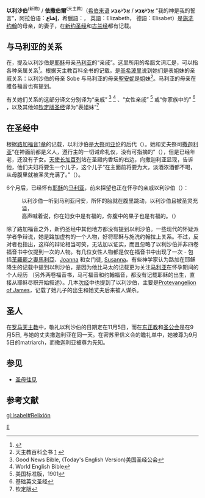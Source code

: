 {{expand language|1=en|page=|time=2019-08-27T20:13:58+00:00}}
{{Infobox Saint
|name=以利沙伯 / 依撒伯爾
|birth_date=
|death_date=
|feast_day=11月5日
|venerated_in=罗马天主教<br>东正教<br>圣公会<br>路德宗
|image=StElisabeth.jpg
|imagesize=200px
|caption=德国巴伐利亚州北部班贝格附近一座教堂内的以利沙伯雕像
|
|death_place=
|titles=Righteous
|beatified_date=
|beatified_place=
|beatified_by=
|canonized_date=
|canonized_place=
|canonized_by=
|attributes=
|patronage=
|major_shrine=
|suppressed_date=
|issues=
}}

'''以利沙伯'''<sup>(新教)</sup> / '''依撒伯爾'''<sup>(天主教)</sup>（[[希伯来语|希伯来语]] '''אֱלִישֶׁבַע''' / '''אֱלִישָׁבַע''' “我的神是我的誓言”，阿拉伯语：'''إشاع'''，希臘語：{{Polytonic|Ἐλισάβετ}}， 英語：Elizabeth， 德語：Elisabet）是[[施洗约翰|施洗约翰]]的母亲，{{tsl|en|Zechariah (priest)|撒迦利亞 (牧師)|撒迦利亞牧師}}的妻子，在[[新约圣经|新约圣经]]和[[古兰经|古兰经]]都有记载。

==与马利亚的关系==
在{{bibleverse||路加福音|1章36节|KJV}}，提及以利沙伯是[[耶稣|耶稣]]母亲[[马利亚|马利亚]]的“亲戚”。这里所用的希腊文词汇是{{Polytonic|συγγενίς}}，可以指各种亲属关系<ref>{{cite book |author=Henry George Liddell |authorlink=Henry Liddell |coauthors=Robert Scott |others=Henry Stuart Jones、Roderick McKenzie修订 |title=希英词典 |accessdate=2007-02-28 |year=1940 |publisher=Clarendon Press |location=牛津 |isbn=0-19-864226-1 |pages=s.v. [http://www.perseus.tufts.edu/cgi-bin/ptext?doc=Perseus%3Atext%3A1999.04.0057%3Aentry%3D%2397511 {{Polytonic|συγγενίς}}], [http://www.perseus.tufts.edu/cgi-bin/ptext?doc=Perseus%3Atext%3A1999.04.0057%3Aentry%3D%2397508 {{Polytonic|συγγενής}}]}}</ref>。根据天主教百科全书的记载，是[[圣希玻里|圣希玻里]]说到她们是表姐妹的亲戚关系：以利沙伯的母亲 Sobe 与马利亚的母亲[[聖安妮|聖安妮]]是姐妹<ref>天主教百科全书 [http://www.newadvent.org/cathen/05387b.htm] {{Wayback|url=http://www.newadvent.org/cathen/05387b.htm |date=20080618060243 }}</ref>。马利亚的母亲在雅各福音也有提到。

有关她们关系的这部分译文分别译为“亲戚”
<ref>Good News Bible, (Today's English Version)美国圣经公会</ref>
<ref>World English Bible</ref>
、“女性亲戚”
<ref>美国标准版，1901</ref>
或“你家族中的”
<ref>基础英文圣经</ref>
，以及其他如[[钦定版圣经|钦定版圣经]]译为“表姐妹”<ref>钦定版</ref>

==在圣经中==
根据[[路加福音1章|路加福音1章]]的记载，以利沙伯是[[大祭司_(犹太教)|大祭司]][[亚伦|亚伦]]的后代（{{bibleverse||路加福音|1:5|KJV}}）。她和丈夫祭司[[撒迦利亚_(新约人物)|撒迦利亚]]“在神面前都是义人，遵行主的一切诫命礼仪，没有可指摘的”（{{bibleverse-nb||路加福音|1:6|KJV}}），但是已经年老，还没有子女。[[天使长|天使长]][[加百列|加百列]]站在圣殿内香坛的右边，向撒迦利亚显现，告诉他，他们夫妇将要生一个儿子，这个儿子“在主面前将要为大，淡酒浓酒都不喝，从母腹里就被圣灵充满了。”（{{bibleverse-nb||路加福音|1:15|KJV}}）。

6个月后，已经怀有[[耶稣|耶稣]]的[[马利亚|马利亚]]，前来探望也正在怀孕的亲戚以利沙伯（{{bibleverse-nb||路加福音|1:36|KJV}}）：

: 以利沙伯一听到马利亚问安，所怀的胎就在腹里跳动，以利沙伯且被圣灵充溢，
: 高声喊着说，你在妇女中是有福的，你腹中的果子也是有福的。（{{bibleverse-nb||路加福音|1:41-42|KJV}}）

除了路加福音之外，新约圣经中其他地方都没有提到以利沙伯。一些现代的怀疑派学者争辩说，她是路加虚构的一个人物，好将耶稣与施洗约翰拉上关系。不过，反对者也指出，这样的辩论相当可笑，无法加以证实，而且忽略了以利沙伯并非四卷福音书中仅提到一次的人物。有几位女性人物都是仅在福音书中出现了一次 - 包括[[馬利亞_(革羅罷的妻子)|革羅罷之妻馬利亞]]、[[Joanna|Joanna]] 和女门徒, [[Susanna_(disciple)|Susanna]]。有些神学家认为路加在耶稣降生的记载中提到以利沙伯，是因为他比马太的记载更为关注[[马利亚|马利亚]]在怀孕期间的个人经历 （另外两卷福音书，马可福音和约翰福音，都没有记载耶稣的出生，直接从耶稣尽职开始叙述）。几本[[次经|次经]]中也提到了以利沙伯，主要是[[Protevangelion_of_James|Protevangelion of James]]，记载了她儿子的出生和她丈夫后来被人谋杀。

==圣人==
在[[罗马天主教|罗马天主教]]中，敬礼以利沙伯的日期定在11月5日，而在[[东正教|东正教]]和[[圣公会|圣公会]]是在9月5日, 与她的丈夫撒迦利亚在同一天。在密苏里信义会的瞻礼单中，她被尊为9月5日的matriarch，而撒迦利亚被尊为先知。
==参见==
* [[圣母往见|圣母往见]]

==参考文献==
{{reflist}}

{{Authority control}}
[[Category:圣经人物|E]]

[[gl:Isabel#Relixión|gl:Isabel#Relixión]]